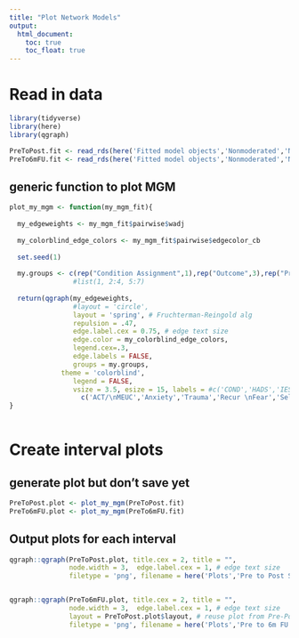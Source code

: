 ```yaml
---
title: "Plot Network Models"
output:
  html_document:
    toc: true
    toc_float: true
---
```


# Read in data

```r
library(tidyverse)
library(here)
library(qgraph)

PreToPost.fit <- read_rds(here('Fitted model objects','Nonmoderated','Nonbootstrapped','PreToPost.fit'))
PreTo6mFU.fit <- read_rds(here('Fitted model objects','Nonmoderated','Nonbootstrapped','PreTo6mFU.fit'))
```


## generic function to plot MGM
```r

plot_my_mgm <- function(my_mgm_fit){
  
  my_edgeweights <- my_mgm_fit$pairwise$wadj
  
  my_colorblind_edge_colors <- my_mgm_fit$pairwise$edgecolor_cb
  
  set.seed(1)
  
  my.groups <- c(rep("Condition Assignment",1),rep("Outcome",3),rep("Process",3))
                #list(1, 2:4, 5:7)
  
  return(qgraph(my_edgeweights, 
                #layout = 'circle',
                layout = 'spring', # Fruchterman-Reingold alg
                repulsion = .47,
                edge.label.cex = 0.75, # edge text size
                edge.color = my_colorblind_edge_colors, 
                legend.cex=.3, 
                edge.labels = FALSE,
                groups = my.groups,
             theme = 'colorblind',
                legend = FALSE,
                vsize = 3.5, esize = 15, labels = #c('COND','HADS','IESR','CARS','SCS','EAC','AAQc'))
                  c('ACT/\nMEUC','Anxiety','Trauma','Recur \nFear','Self-\nComp','EAC','Avoid')))
}
  
```

# Create interval plots

## generate plot but don't save yet

```r

PreToPost.plot <- plot_my_mgm(PreToPost.fit)
PreTo6mFU.plot <- plot_my_mgm(PreTo6mFU.fit)

```


## Output plots for each interval

```r


qgraph::qgraph(PreToPost.plot, title.cex = 2, title = "", 
               node.width = 3,  edge.label.cex = 1, # edge text size
               filetype = 'png', filename = here('Plots','Pre to Post Sample Network'))


qgraph::qgraph(PreTo6mFU.plot, title.cex = 2, title = "", 
               node.width = 3,  edge.label.cex = 1, # edge text size
               layout = PreToPost.plot$layout, # reuse plot from Pre-Post
               filetype = 'png', filename = here('Plots','Pre to 6m FU Sample Network'))


```
